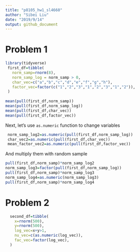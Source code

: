 ```yaml
---
title: "p8105_hw1_sl4660"
author: "Sibei Liu"
date: "2019/9/14"
output: github_document
---
```


# Problem 1

```r
library(tidyverse)
 first_df=tibble(
   norm_samp=rnorm(8),
   norm_samp_log = norm_samp > 0,
   char_vec=c("a","b","c","d","e","f","g","h"),
   factor_vec=factor(c("1","2","3","1","2","3","1","2")),
 )
 
mean(pull(first_df,norm_samp))
mean(pull(first_df,norm_samp_log))
mean(pull(first_df,char_vec))
mean(pull(first_df,factor_vec))
```

Next, let's use `as.numeric` function to change variables

```r
 norm_samp_log2=as.numeric(pull(first_df,norm_samp_log))
 char_vec2=as.numeric(pull(first_df,char_vec))
 mean_factor_vec2=as.numeric(pull(first_df,factor_vec))
```

And multiply them with random sample

```r
pull(first_df,norm_samp)*norm_samp_log2
norm_samp_log3=factor(pull(first_df,norm_samp_log))
pull(first_df,norm_samp)*norm_samp_log3
norm_samp_log4=as.numeric(norm_samp_log3)
pull(first_df,norm_samp)*norm_samp_log4
```

# Problem 2

```r
  second_df=tibble(
    x=rnorm(500),
    y=rnorm(500),
    log_vec=x+y>1,
    nu_vec=c(as.numeric(log_vec)),
    fac_vec=factor(log_vec),
  )

```